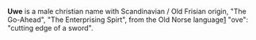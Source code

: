 '''Uwe''' is a male christian name with Scandinavian / Old Frisian origin, "The Go-Ahead", "The Enterprising Spirt", from the Old Norse language[http://www.wikipedia.org/wiki/Old_Norse_languag] "ove": "cutting edge of a sword".
